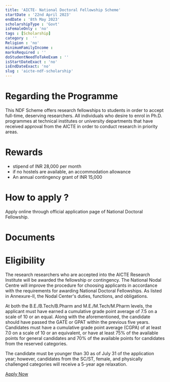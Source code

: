 ```yaml
---
title: 'AICTE- National Doctoral Fellowship Scheme'
startDate : '22nd April 2023'
endDate : '8th May 2023'
scholarshipType : 'Govt'
isFemaleOnly : 'no'
tags : [Scholarship]
category :  ''
Religion : 'no'
minimumFamilyIncome :
marksRequired : ''
doStudentNeedToTakeExam : ''
isStartDateExact : 'no'
isEndDateExact: 'no'
slug : 'aicte-ndf-scholarship'
---
```


# Regarding the Programme
This NDF Scheme offers research fellowships to students in order to accept full-time, deserving researchers. 
All individuals who desire to enrol in Ph.D. programmes at technical institutes or university departments that have received approval from the AICTE in order to conduct research in priority areas.


# Rewards
 - stipend of INR 28,000 per month
 - if no hostels are available, an accommodation allowance
 - An annual contingency grant of INR 15,000


# How to apply ?

Apply online through official application page of National Doctoral Fellowship.



# Documents
                           


# Eligibility

The research researchers who are accepted into the AICTE Research Institute will be awarded the fellowship or contingency.
The National Nodal Centre will improve the procedure for choosing applicants in accordance with the requirements for awarding National Doctoral Fellowships.
As listed in Annexure-II, the Nodal Center's duties, functions, and obligations.  

At both the B.E./B.Tech/B.Pharm and M.E./M.Tech/M.Pharm levels, the applicant must have earned a cumulative grade point average of 7.5 on a scale of 10 or an equal.
Along with the aforementioned, the candidate should have passed the GATE or GPAT within the previous five years. 
Candidates must have a cumulative grade point average (CGPA) of at least 7.0 on a scale of 10 or an equivalent,
or have at least 75% of the available points for general candidates and 70% of the available points for candidates from the reserved categories.  

The candidate must be younger than 30 as of July 31 of the application year; however, candidates from the SC/ST, female, and physically challenged categories will receive a 5-year age relaxation.



[Apply Now](https://www.aicte-india.org/content/national-doctoral-fellowship-ndf)

